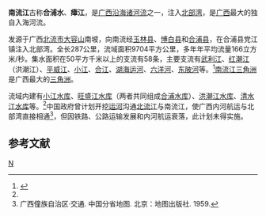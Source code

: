 '''南流江'''古称'''合浦水'''、'''瘴江'''，是[[广西沿海诸河流|广西沿海诸河流]]之一，注入[[北部湾|北部湾]]，是[[广西|广西]]最大的独自入海河流。

发源于广西[[北流市|北流市]][[大容山|大容山]]南坡，向南流经[[玉林县|玉林县]]、[[博白县|博白县]]和[[合浦县|合浦县]]，在合浦县党江镇注入北部湾。全长287公里，流域面积9704平方公里，多年年平均流量166立方米/秒。集水面积在50平方千米以上的支流有58条，主要支流有[[武利江|武利江]]、[[红潮江|红潮江]]（洪潮江）、[[平威江|平威江]]、[[小江|小江]]、[[合江_(南流江支流)|合江]]、[[湖海运河|湖海运河]]、[[六洋河|六洋河]]、[[东陂河|东陂河]]等。<ref name="张家桢">{{cite journal|title=充分利用南流江水资源, 确保北海市供水|author=张家桢，陈传友，蔡锦山|journal=自然资源|year=1990|volume=|issue=|pages=|url=http://www.lw23.com/pdf_7019d322-5deb-447b-ad46-bda6b3009b64/lunwen.pdf|deadurl=yes|archiveurl=https://web.archive.org/web/20141203061926/http://www.lw23.com/pdf_7019d322-5deb-447b-ad46-bda6b3009b64/lunwen.pdf|archivedate=2014-12-03|access-date=2010-09-27}}</ref>[[南流江三角洲|南流江三角洲]]是广西最大的[[三角洲|三角洲]]。

流域内建有[[小江水库|小江水库]]、[[旺盛江水库|旺盛江水库]]（两者共同组成[[合浦水库|合浦水库]]）、[[洪潮江水库|洪潮江水库]]、[[清水江水库|清水江水库]]等。<ref name="张家桢"/>中国政府曾计划开挖[[运河|运河]]沟通[[北流江|北流江]]与南流江，使广西内河航运与北部湾直接相通<ref>广西僮族自治区·交通. 中国分省地图. 北京：地图出版社. 1959. </ref>，但因铁路、公路运输发展和内河航运衰落，此计划未得实施。

==参考文献==
{{reflist}}

{{东南沿海诸河}}
{{粤桂琼沿海诸河流}}

[[Category:广西河流|N]]
